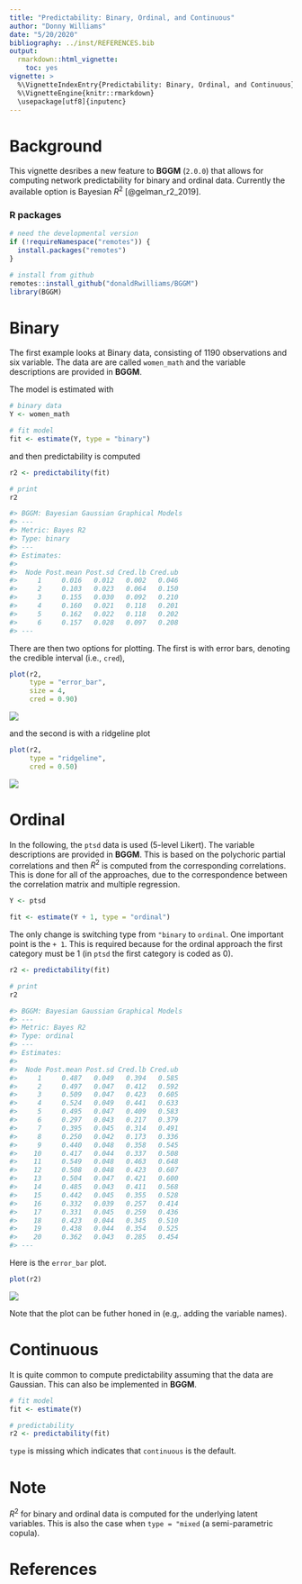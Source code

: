 ```yaml
---
title: "Predictability: Binary, Ordinal, and Continuous"
author: "Donny Williams"
date: "5/20/2020"
bibliography: ../inst/REFERENCES.bib
output: 
  rmarkdown::html_vignette:
    toc: yes
vignette: >
  %\VignetteIndexEntry{Predictability: Binary, Ordinal, and Continuous}
  %\VignetteEngine{knitr::rmarkdown}
  \usepackage[utf8]{inputenc}
---
```


# Background
This vignette desribes a new feature to **BGGM** (`2.0.0`) that allows for 
computing network predictability for binary and ordinal data. Currently 
the available option is Bayesian $R^2$ [@gelman_r2_2019].


### R packages
```r
# need the developmental version
if (!requireNamespace("remotes")) { 
  install.packages("remotes")   
}   

# install from github
remotes::install_github("donaldRwilliams/BGGM")
library(BGGM)
```

# Binary
The first example looks at Binary data, consisting of 1190 observations and six variable. The data are are called `women_math` and the variable descriptions are provided in **BGGM**.

The model is estimated with
```r
# binary data
Y <- women_math

# fit model
fit <- estimate(Y, type = "binary")
```

and then predictability is computed
```r
r2 <- predictability(fit)

# print
r2

#> BGGM: Bayesian Gaussian Graphical Models 
#> --- 
#> Metric: Bayes R2
#> Type: binary 
#> --- 
#> Estimates:
#> 
#>  Node Post.mean Post.sd Cred.lb Cred.ub
#>     1     0.016   0.012   0.002   0.046
#>     2     0.103   0.023   0.064   0.150
#>     3     0.155   0.030   0.092   0.210
#>     4     0.160   0.021   0.118   0.201
#>     5     0.162   0.022   0.118   0.202
#>     6     0.157   0.028   0.097   0.208
#> ---
```



There are then two options for plotting. The first is with error bars, denoting the credible interval (i.e., `cred`),
```r
plot(r2,
     type = "error_bar",
     size = 4,
     cred = 0.90)
```

![](../man/figures/binary_r2_error.png)

and the second is with a ridgeline plot
```r
plot(r2,
     type = "ridgeline",
     cred = 0.50)
```

![](../man/figures/binary_r2_ridge.png)

# Ordinal
In the following, the `ptsd` data is used (5-level Likert). The variable descriptions are provided in **BGGM**. This is based on the polychoric partial correlations and then $R^2$ is computed from the corresponding correlations. This is done for all of the approaches, due to the correspondence between the correlation matrix and multiple regression.

```r
Y <- ptsd

fit <- estimate(Y + 1, type = "ordinal")
```

The only change is switching type from `"binary` to `ordinal`. One important 
point is the `+ 1`. This is required because for the ordinal approach the first 
category must be 1 (in `ptsd` the first category is coded as 0).

```r
r2 <- predictability(fit)

# print 
r2 

#> BGGM: Bayesian Gaussian Graphical Models 
#> --- 
#> Metric: Bayes R2
#> Type: ordinal 
#> --- 
#> Estimates:
#> 
#>  Node Post.mean Post.sd Cred.lb Cred.ub
#>     1     0.487   0.049   0.394   0.585
#>     2     0.497   0.047   0.412   0.592
#>     3     0.509   0.047   0.423   0.605
#>     4     0.524   0.049   0.441   0.633
#>     5     0.495   0.047   0.409   0.583
#>     6     0.297   0.043   0.217   0.379
#>     7     0.395   0.045   0.314   0.491
#>     8     0.250   0.042   0.173   0.336
#>     9     0.440   0.048   0.358   0.545
#>    10     0.417   0.044   0.337   0.508
#>    11     0.549   0.048   0.463   0.648
#>    12     0.508   0.048   0.423   0.607
#>    13     0.504   0.047   0.421   0.600
#>    14     0.485   0.043   0.411   0.568
#>    15     0.442   0.045   0.355   0.528
#>    16     0.332   0.039   0.257   0.414
#>    17     0.331   0.045   0.259   0.436
#>    18     0.423   0.044   0.345   0.510
#>    19     0.438   0.044   0.354   0.525
#>    20     0.362   0.043   0.285   0.454
#> ---
```

Here is the `error_bar` plot.
```r
plot(r2)
```

![](../man/figures/ordinal_r2_error.png)

Note that the plot can be futher honed in (e.g,. adding the variable names).

# Continuous
It is quite common to compute predictability assuming that the data are Gaussian. This can also be implemented in
**BGGM**.

```r
# fit model
fit <- estimate(Y)

# predictability
r2 <- predictability(fit)
```

`type` is missing which indicates that `continuous` is the default.

# Note
$R^2$ for binary and ordinal data is computed for the underlying latent variables. This is also the case
when `type = "mixed` (a semi-parametric copula).

# References
